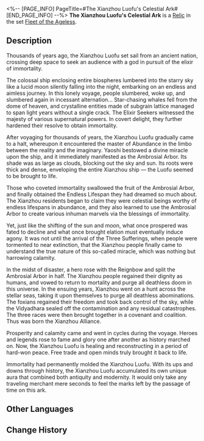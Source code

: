 <%-- [PAGE_INFO]
PageTitle=#The Xianzhou Luofu's Celestial Ark#
[END_PAGE_INFO] --%>
{{Relic Infobox
|id        = 63025
|image     = Item The Xianzhou Luofu's Celestial Ark.png{{subst:void|<!--$UPLOAD:<<SpriteOutput/RelicFigures/IconRelic_302_5.png>-<Item The Xianzhou Luofu's Celestial Ark.png>-<Relic Icons>>-->}}
|set       = Fleet of the Ageless
|piece     = Link Rope
|mentions  = 
}}
{{Description|The Xianzhou Luofu floating above the seas of stars was enclosed within the sphere. Skiffs went to and fro through the Jade Gate just like the celestial movements of stars and moons. Countless people had come here to seek the secrets of immortality, only to return in disappointment.}}
'''The Xianzhou Luofu's Celestial Ark''' is a [[Relic]] in the set [[Fleet of the Ageless]].

==Description==
Thousands of years ago, the Xianzhou Luofu set sail from an ancient nation, crossing deep space to seek an audience with a god in pursuit of the elixir of immortality.

The colossal ship enclosing entire biospheres lumbered into the starry sky like a lucid moon silently falling into the night, embarking on an endless and aimless journey. In this lonely voyage, people slumbered, woke up, and slumbered again in incessant alternation... Star-chasing whales fell from the dome of heaven, and crystalline entities made of subgrain lattice managed to span light years without a single crack. The Elixir Seekers witnessed the majesty of various supernatural powers. In covert delight, they further hardened their resolve to obtain immortality.

After voyaging for thousands of years, the Xianzhou Luofu gradually came to a halt, whereupon it encountered the master of Abundance in the limbo between the reality and the imaginary. Yaoshi bestowed a divine miracle upon the ship, and it immediately manifested as the Ambrosial Arbor. Its shade was as large as clouds, blocking out the sky and sun. Its roots were thick and dense, enveloping the entire Xianzhou ship &mdash; the Luofu seemed to be brought to life.

Those who coveted immortality swallowed the fruit of the Ambrosial Arbor, and finally obtained the Endless Lifespan they had dreamed so much about. The Xianzhou residents began to claim they were celestial beings worthy of endless lifespans in abundance, and they also learned to use the Ambrosial Arbor to create various inhuman marvels via the blessings of immortality.

Yet, just like the shifting of the sun and moon, what once prospered was fated to decline and what once brought elation must eventually induce agony. It was not until the arrival of the Three Sufferings, when people were tormented to near extinction, that the Xianzhou people finally came to understand the true nature of this so-called miracle, which was nothing but harrowing calamity.

In the midst of disaster, a hero rose with the Reignbow and split the Ambrosial Arbor in half. The Xianzhou people regained their dignity as humans, and vowed to return to mortality and purge all deathless doom in this universe. In the ensuing years, Xianzhou went on a hunt across the stellar seas, taking it upon themselves to purge all deathless abominations. The foxians regained their freedom and took back control of the sky, while the Vidyadhara sealed off the contamination and any residual catastrophes. The three races were then brought together in a covenant and coalition. Thus was born the Xianzhou Alliance.

Prosperity and calamity came and went in cycles during the voyage. Heroes and legends rose to fame and glory one after another as history marched on. Now, the Xianzhou Luofu is healing and reconstructing in a period of hard-won peace. Free trade and open minds truly brought it back to life.

Immortality had permanently molded the Xianzhou Luofu. With its ups and downs through history, the Xianzhou Luofu accumulated its own unique aura that combined both antiquity and modernity. It would only take any traveling merchant mere seconds to feel the marks left by the passage of time on this ark.

==Other Languages==
{{Other Languages
|en   = The Xianzhou Luofu's Celestial Ark
|zhs  = 罗浮仙舟的天外楼船
|zht  = 羅浮仙舟的天外樓船
|ja   = {{Rubi|羅浮仙舟|らふせんしゅう}}の{{Rubi|天外楼船|てんがいろうせん}}
|ko   = 나부 선주의 천외 누선
|es   = Arca celestial del Luofu de Xianzhou
|fr   = Arche céleste du Luofu de Xianzhou
|ru   = Звёздный ковчег Лофу Сяньчжоу
|th   = The Xianzhou Luofu's Celestial Ark
|vi   = Tàu Vũ Trụ Xianzhou Luofu
|de   = Die Himmlische Arche der Xianzhou Luofu
|id   = The Xianzhou Luofu's Celestial Ark
|pt   = A Arca Celestial do Luofu do Xianzhou
}}

==Change History==
{{Change History|1.0}}